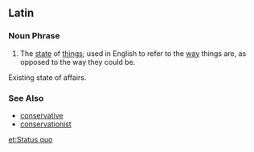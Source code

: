 ==Latin==

===Noun Phrase===
# The [[state]] of [[thing]]s; used in English to refer to the [[way]] things are, as opposed to the way they could be.

Existing state of affairs.

===See Also===
*[[conservative]]
*[[conservationist]]

[[et:Status quo]]